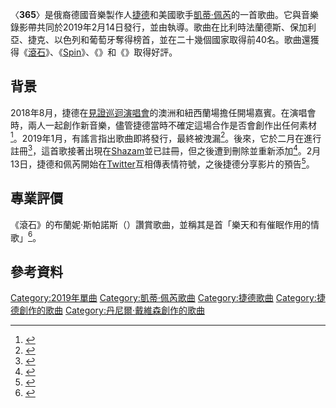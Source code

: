 {{noteTA
|G1=Music
|G2=Show
|G3=Katy Perry
|G4=地名
|1=zh-tw:音樂錄影帶;zh-hk:音樂錄像;zh-cn:音乐录像;
|2=zh-tw:佩芮;zh-hk:派瑞;zh-cn:佩里;
}}
{{Infobox song
| name       = 365
| type       = single
| cover      = Zedd and Katy Perry - 365.png
| alt        =
| artist     = [[捷德|捷德]]和[[凱蒂·佩芮|凱蒂·佩芮]]
| released   = {{start date|2019|02|14|df=y}}
| format     = {{hlist|[[數位音樂下載|數位下載]]|[[流媒体|串流]]|[[電台廣播|電台]]}}
| recorded   =
| genre      =
* [[流行_(音樂類型)|流行]]
* [[House_(音樂)|浩室]]<ref name="spin">{{cite web|url=https://www.spin.com/2019/02/katy-perry-zedd-365-listen-video-watch/|title=Katy Perry and Zedd Release New Single, Video '365'|work=[[Spin_(雜誌)|Spin]]|date=2019-02-14|accessdate=2019-02-15|archive-date=2019-02-15|archive-url=https://web.archive.org/web/20190215074837/https://www.spin.com/2019/02/katy-perry-zedd-365-listen-video-watch/|dead-url=no}}</ref>
* [[流行舞曲|流行舞曲]]<ref>{{cite web|url=https://www.stereogum.com/2032136/zedd-katy-perry-365-video/video/|title=Zedd & Katy Perry – "365" Video|website=Stereogum|last=Breihan|first=Tom|date=2019-02-14|accessdate=2019-03-25|archive-date=2019-02-14|archive-url=https://web.archive.org/web/20190214160116/https://www.stereogum.com/2032136/zedd-katy-perry-365-video/video/|dead-url=no}}</ref>
* [[電子流行|電子流行]]<ref>{{cite web|url=https://www.slantmagazine.com/music/review-katy-perry-proves-its-never-really-over-with-new-single-and-video/|title=Review: Katy Perry Proves It's "Never Really Over" with New Single and Video|website=[[偏锋杂志|Slant Magazine]]|last=Cinquemani|first=Sal|date=2019-05-30|accessdate=2019-09-29|archive-date=2019-05-31|archive-url=https://web.archive.org/web/20190531151212/https://www.slantmagazine.com/music/review-katy-perry-proves-its-never-really-over-with-new-single-and-video/|dead-url=no}}</ref>
| length     = {{duration|m=3|s=1}}
| label      = [[新視鏡唱片|新視鏡]]
| writer     =
* [[捷德|安東·扎斯拉夫斯基]]
* [[凱蒂·佩芮|凱蒂·佩芮]]
* {{tsl|en|Daniel Davidsen|丹尼爾·戴維森}}
* 柯瑞·桑德斯
* 彼得·瓦勒維克
* {{tsl|en|Caroline Ailin|卡羅琳·艾琳}}
* {{tsl|en|Mich Hansen|米奇·漢森}}
| producer   =
* [[捷德|捷德]]
* {{tsl|en|Cutfather|Cutfather}}
* PhD
| chronology = [[捷德|捷德]]
| prev_title = {{tsl|en|Lost in Japan#Zedd remix|情迷日本|情迷日本 (重混)}}
| prev_year  = 2018
| next_title = {{tsl|en|Good Thing (Zedd and Kehlani song)|好事情 (歌曲)|好事情}}
| next_year  = 2019
| misc       = {{Extra chronology
| artist     = [[凱蒂·佩芮|凱蒂·佩芮]]
| type       = single
| prev_title = [[舒心小聖誕|舒心小聖誕]]
| prev_year  = 2018
| title      = 365
| year       = 2019
| next_title = {{tsl|en|Con Calma#Remix version|冷靜地|冷靜地 (重混)}}
| next_year  = 2019
}}
{{External music video|{{YouTube|YrbgUtCfnC0|〈365〉}}}}
}}
〈'''365'''〉是俄裔德國音樂製作人[[捷德|捷德]]和美國歌手[[凱蒂·佩芮|凱蒂·佩芮]]的一首歌曲。它與音樂錄影帶共同於2019年2月14日發行，並由{{tsl|en|Warren Fu|華倫·傅}}執導。歌曲在比利時法蘭德斯、保加利亞、捷克、以色列和葡萄牙奪得榜首，並在二十幾個國家取得前40名。歌曲還獲得《[[滾石_(雜誌)|滾石]]》、《[[Spin_(雜誌)|Spin]]》、《{{tsl|en|Paper (magazine)|紙 (雜誌)|紙}}》和《{{tsl|en|Idolator (website)|Idolator}}》取得好評。

==背景==
2018年8月，捷德在[[見證巡迴演唱會|見證巡迴演唱會]]的澳洲和紐西蘭場擔任開場嘉賓。在演唱會時，兩人一起創作新音樂，儘管捷德當時不確定這場合作是否會創作出任何素材<ref>{{cite web|url=https://www.idolator.com/7684444/katy-perry-zedd-recording-together|title=Katy Perry & Zedd Are Working Together While On Tour|website=Idolator|last=Nied|first=Mike|date=2018-08-16|accessdate=2019-02-19}}</ref>。2019年1月，有謠言指出歌曲即將發行，最終被洩漏<ref>{{cite web|url=http://www.idolator.com/7700101/katy-perry-zedd-365-cryptic-promo-release-date|title=Stop Tweeting & Release The Song! Katy Perry & Zedd's '365' Is Coming|website=Idolator|last=Wass|first=Mike|date=2019-02-13|accessdate=2019-02-14}}</ref>。後來，它於二月在{{tsl|en|Universal Music Publishing Group|環球音樂出版集團}}進行註冊<ref>{{cite web|url=https://www.idolator.com/7691040/katy-perry-zedd-collaboration-is-reportedly-called-365|title=Katy Perry & Zedd's Collaboration Is Reportedly Called '365'|website=Idolator|last=Wass|first=Mike|date=2019-02-22|accessdate=2019-02-14}}</ref>，這首歌接著出現在[[Shazam_(服務)|Shazam]]並已註冊，但之後遭到刪除並重新添加<ref>{{cite web|url=https://www.shazam.com/gb/track/458070691/365|title=365 – Zedd & Katy Perry|publisher=[[Shazam_(服務)|Shazam]]|accessdate=2019-02-14|archive-date=2019-02-09|archive-url=https://web.archive.org/web/20190209123908/https://www.shazam.com/gb/track/458070691/365|dead-url=no}}</ref>。2月13日，捷德和佩芮開始在[[Twitter|Twitter]]互相傳表情符號，之後捷德分享影片的預告<ref>{{cite web|url=https://www.billboard.com/articles/news/dance/8498255/katy-perry-zedd-tweet-each-other-collaboration-rumors|title=Zedd and Katy Perry Play Emoji Tag On Twitter, Spark Collab Rumors|work=[[告示牌_(雜誌)|告示牌]]|last=Bein|first=Kat|date=2019-02-13|accessdate=2019-02-14|archive-date=2019-02-14|archive-url=https://web.archive.org/web/20190214141503/https://www.billboard.com/articles/news/dance/8498255/katy-perry-zedd-tweet-each-other-collaboration-rumors|dead-url=no}}</ref>。

==專業評價==
《滾石》的布蘭妮·斯帕諾斯（{{lang|en|Brittany Spanos}}）讚賞歌曲，並稱其是首「樂天和有催眠作用的情歌」<ref>{{cite web|url=https://www.rollingstone.com/music/music-news/katy-perry-zedd-collaboration-365-video-794260/|title=Watch Robot Katy Perry Learn to Love Human Zedd in '365' Video|work=[[滾石_(雜誌)|Rolling Stone]]|last=Spanos|first=Brittany|date=2019-02-14|accessdate=2019-02-15|archive-date=2019-02-15|archive-url=https://web.archive.org/web/20190215160155/https://www.rollingstone.com/music/music-news/katy-perry-zedd-collaboration-365-video-794260/|dead-url=no}}</ref>。

==參考資料==
{{reflist}}

{{Katy Perry songs}}

[[Category:2019年單曲|Category:2019年單曲]]
[[Category:凱蒂·佩芮歌曲|Category:凱蒂·佩芮歌曲]]
[[Category:捷德歌曲|Category:捷德歌曲]]
[[Category:捷德創作的歌曲|Category:捷德創作的歌曲]]
[[Category:丹尼爾·戴維森創作的歌曲|Category:丹尼爾·戴維森創作的歌曲]]